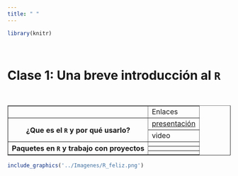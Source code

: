 ```yaml
---
title: " "
---
```


```r

library(knitr)
```

<br>

# Clase 1: Una breve introducción al `R`

<br>

<div class = "row">

<div class = "col-md-6">

<table border="1">
<tr>
 <th></th>
 <td>Enlaces</td>
</tr>

<tr>
 <th rowspan="2">¿Que es el `R` y por qué usarlo?</th>
 <td>[presentación](https://leo4luffy.github.io/Dapositivas_R_amigable/clase_1a#1)</td>
</tr>
<tr>
 <td>video</td>
</tr>

<tr>
 <th rowspan="3">Paquetes en `R` y trabajo con proyectos</th>
 <td></td>
</tr>
<tr>
 <td></td>
</tr>
<tr>
 <td></td>
</tr>

</table>

</div>

<div class = "col-md-6">

```r

include_graphics('../Imagenes/R_feliz.png')
```

</div>

</div>
